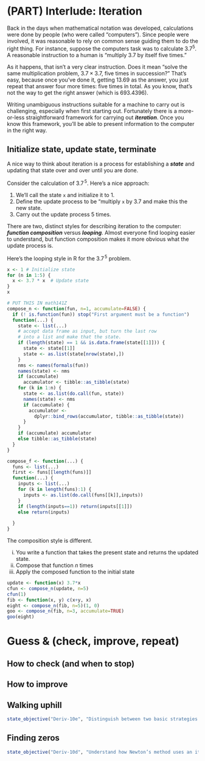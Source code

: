 # (PART) Interlude: Iteration {.nonumber}

Back in the days when mathematical notation was developed, calculations were done by people (who were called "computers"). Since people were involved, it was reasonable to rely on common sense guiding them to do the right thing. For instance, suppose the computers task was to calculate $3.7^5$. A reasonable instruction to a human is "multiply 3.7 by itself five times." 

As it happens, that isn't a very clear instruction. Does it mean "solve the same multiplication problem, $3.7 \times 3.7$, five times in succession?" That's easy, because once you've done it, getting 13.69 as the answer, you just repeat that answer four more times: five times in total. As you know, that's not the way to get the right answer (which is 693.4396).

Writing unambiguous instructions suitable for a machine to carry out is challenging, especially when first starting out. Fortunately there is a more-or-less straightforward framework for carrying out ***iteration***. Once you know this framework, you'll be able to present information to the computer in the right way.

## Initialize state, update state, terminate

A nice way to think about iteration is a process for establishing a ***state*** and updating that state over and over until you are done.

Consider the calculation of $3.7^{\,5}$. Here's a nice approach:

1. We'll call the state `x` and initialize it to 1. 
2. Define the update process to be "multiply `x` by 3.7 and make this the new state. 
3. Carry out the update process 5 times.

There are two, distinct styles for describing iteration to the computer: ***function composition*** versus ***looping***. Almost everyone find looping easier to understand, but function composition makes it more obvious what the update process is.

Here's the looping style in R for the $3.7^{\,5}$ problem.

```r
x <- 1 # Initialize state
for (n in 1:5) {
  x <- 3.7 * x  # Update state
}
x 
```
```r
# PUT THIS IN math141Z
compose_n <- function(fun, n=1, accumulate=FALSE) {
  if (! is.function(fun)) stop("First argument must be a function")
  function(...) {
    state <- list(...)
    # accept data frame as input, but turn the last row
    # into a list and make that the state.
    if (length(state) == 1 && is.data.frame(state[[1]])) {
      state <- state[[1]]
      state <- as.list(state[nrow(state),])
    }
    nms <- names(formals(fun))
    names(state) <- nms
    if (accumulate) 
      accumulator <- tibble::as_tibble(state)
    for (k in 1:n) {
      state <- as.list(do.call(fun, state))
      names(state) <- nms
      if (accumulate) {
        accumulator <- 
          dplyr::bind_rows(accumulator, tibble::as_tibble(state))
      }
    }
    if (accumulate) accumulator
    else tibble::as_tibble(state)
  }
}

compose_f <- function(...) {
  funs <- list(...)
  first <- funs[[length(funs)]]
  function(...) {
    inputs <- list(...)
    for (k in length(funs):1) {
      inputs <- as.list(do.call(funs[[k]],inputs))
    }
    if (length(inputs==1)) return(inputs[[1]])
    else return(inputs)
    
  }
}
```

The composition style is different. 

i. You write a function that takes the present state and returns the updated state. 
ii. Compose that function $n$ times
iii. Apply the composed function to the initial state

```r
update <- function(x) 3.7*x
cfun <- compose_n(update, n=5)
cfun(1)
fib <- function(x, y) c(x+y, x)
eight <- compose_n(fib, n=5)(1, 0)
goo <- compose_n(fib, n=3, accumulate=TRUE)
goo(eight)
```



# Guess &  (check, improve, repeat)

## How to check (and when to stop)

## How to improve

## Walking uphill

::: {.objectives}
```r
state_objective("Deriv-10e", "Distinguish between two basic strategies \"walk uphill\" and \"differentiate and solve for zero.\"")
```
:::

## Finding zeros

::: {.objectives}
```r
state_objective("Deriv-10d", "Understand how Newton’s method uses an iterative process to find where the function is zero")
```
:::
